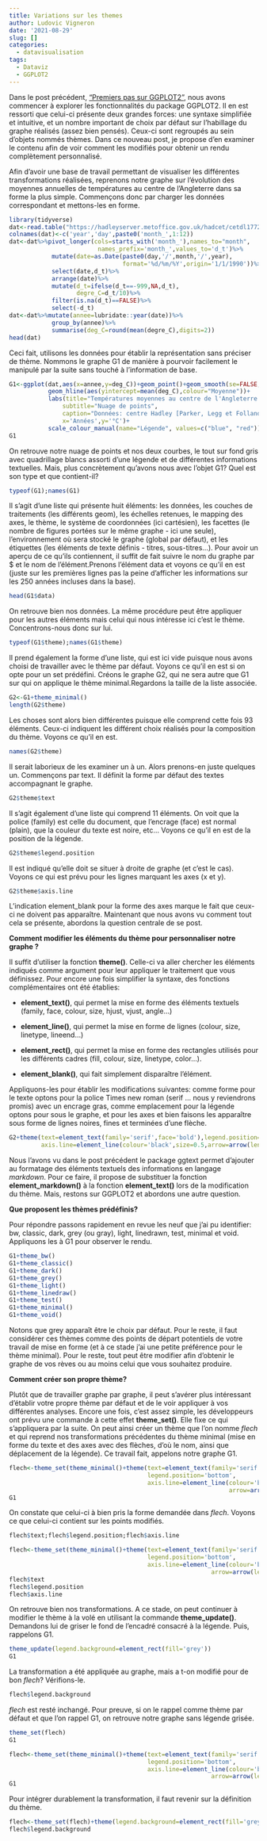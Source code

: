 ```yaml
---
title: Variations sur les themes
author: Ludovic Vigneron
date: '2021-08-29'
slug: []
categories:
  - datavisualisation
tags:
  - Dataviz
  - GGPLOT2
---
```


Dans le post précédent, ["Premiers pas sur GGPLOT2"](https://myecontricks.netlify.app/post/2021-08-23-premiers-pas-sur-ggplot2), nous avons commencer à explorer les fonctionnalités du package GGPLOT2. Il en est ressorti que celui-ci présente deux grandes forces: une syntaxe simplifiée et intuitive, et un nombre important de choix par défaut sur l'habillage du graphe réalisés (assez bien pensés). Ceux-ci sont regroupés au sein d'objets nommés thèmes. Dans ce nouveau post, je propose d'en examiner le contenu afin de voir comment les modifiés pour obtenir un rendu complètement personnalisé.

Afin d'avoir une base de travail permettant de visualiser les différentes transformations réalisées, reprenons notre graphe sur l'évolution des moyennes annuelles de températures au centre de l'Angleterre dans sa forme la plus simple. Commençons donc par charger les données correspondant et mettons-les en forme.

```r
library(tidyverse)
dat<-read.table("https://hadleyserver.metoffice.gov.uk/hadcet/cetdl1772on.dat")
colnames(dat)<-c('year','day',paste0('month_',1:12))
dat<-dat%>%pivot_longer(cols=starts_with('month_'),names_to="month",
                         names_prefix='month_',values_to='d_t')%>%
            mutate(date=as.Date(paste0(day,'/',month,'/',year),
                                format='%d/%m/%Y',origin='1/1/1990'))%>%
            select(date,d_t)%>%
            arrange(date)%>%
            mutate(d_t=ifelse(d_t==-999,NA,d_t),
                   degre_C=d_t/10)%>%
            filter(is.na(d_t)==FALSE)%>%
            select(-d_t)
dat<-dat%>%mutate(annee=lubridate::year(date))%>%
            group_by(annee)%>%
            summarise(deg_C=round(mean(degre_C),digits=2))
head(dat)
```

Ceci fait, utilisons les données pour établir la représentation sans préciser de thème. Nommons le graphe G1 de manière à pourvoir facilement le manipulé par la suite sans touché à l'information de base.

```r
G1<-ggplot(dat,aes(x=annee,y=deg_C))+geom_point()+geom_smooth(se=FALSE,aes(colour="Courbe d'ajustement (loess)"))+
           geom_hline(aes(yintercept=mean(deg_C),colour="Moyenne"))+
           labs(title="Températures moyennes au centre de l'Angleterre (1772-2021)",
               subtitle="Nuage de points",
               caption="Données: centre Hadley [Parker, Legg et Folland (1992)]",
               x='Années',y='°C')+
           scale_colour_manual(name="Légende", values=c("blue", "red"))
G1
```

On retrouve notre nuage de points et nos deux courbes, le tout sur fond gris avec quadrillage blancs assorti d'une légende et de différentes informations textuelles. Mais, plus concrètement qu'avons nous avec l'objet G1? Quel est son type et que contient-il?

```r
typeof(G1);names(G1)
```

Il s'agit d'une liste qui présente huit éléments: les données, les couches de traitements (les différents geom), les échelles retenues, le mapping des axes, le thème, le système de coordonnées (ici cartésien), les facettes (le nombre de figures portées sur le même graphe - ici une seule), l'environnement où sera stocké le graphe (global par défaut), et les étiquettes (les éléments de texte définis - titres, sous-titres...). Pour avoir un aperçu de ce qu'ils contiennent, il suffit de fait suivre le nom du graphe par $ et le nom de l'élément.Prenons l'élément data et voyons ce qu'il en est (juste sur les premières lignes pas la peine d'afficher les informations sur les 250 années incluses dans la base).

```r
head(G1$data)
```

On retrouve bien nos données. La même procédure peut être appliquer pour les autres éléments mais celui qui nous intéresse ici c'est le thème. Concentrons-nous donc sur lui.

```r
typeof(G1$theme);names(G1$theme)
```

Il prend également la forme d'une liste, qui est ici vide puisque nous avons choisi de travailler avec le thème par défaut. Voyons ce qu'il en est si on opte pour un set prédéfini. Créons le graphe G2, qui ne sera autre que G1 sur qui on applique le thème minimal.Regardons la taille de la liste associée.

```r
G2<-G1+theme_minimal()
length(G2$theme)
```

Les choses sont alors bien différentes puisque elle comprend cette fois 93 éléments. Ceux-ci indiquent les différent choix réalisés pour la composition du thème. Voyons ce qu'il en est.

```r
names(G2$theme)
```

Il serait laborieux de les examiner un à un. Alors prenons-en juste quelques un. Commençons par text. Il définit la forme par défaut des textes accompagnant le graphe.

```r
G2$theme$text
```

Il s'agit également d'une liste qui comprend 11 éléments. On voit que la police (family) est celle du document, que l'encrage (face) est normal (plain), que la couleur du texte est noire, etc... Voyons ce qu'il en est de la position de la légende.

```r
G2$theme$legend.position
```

Il est indiqué qu'elle doit se situer à droite de graphe (et c'est le cas). Voyons ce qui est prévu pour les lignes marquant les axes (x et y).

```r
G2$theme$axis.line
```

L'indication element_blank pour la forme des axes marque le fait que ceux-ci ne doivent pas apparaître. Maintenant que nous avons vu comment tout cela se présente, abordons la question centrale de se post.

**Comment modifier les éléments du thème pour personnaliser notre graphe ?**

Il suffit d'utiliser la fonction **theme()**. Celle-ci va aller chercher les éléments indiqués comme argument pour leur appliquer le traitement que vous définissez. Pour encore une fois simplifier la syntaxe, des fonctions complémentaires ont été établies:

-   **element_text()**, qui permet la mise en forme des éléments textuels (family, face, colour, size, hjust, vjust, angle...)

-   **element_line()**, qui permet la mise en forme de lignes (colour, size, linetype, lineend...)

-   **element_rect()**, qui permet la mise en forme des rectangles utilisés pour les différents cadres (fill, colour, size, linetype, color...).

-   **element_blank()**, qui fait simplement disparaître l'élément.

Appliquons-les pour établir les modifications suivantes: comme forme pour le texte optons pour la police Times new roman (serif ... nous y reviendrons promis) avec un encrage gras, comme emplacement pour la légende optons pour sous le graphe, et pour les axes et bien faisons les apparaître sous forme de lignes noires, fines et terminées d'une flèche.

```r
G2+theme(text=element_text(family='serif',face='bold'),legend.position='bottom',
         axis.line=element_line(colour='black',size=0.5,arrow=arrow(length=unit(5,"pt"))))
```

Nous l'avons vu dans le post précédent le package ggtext permet d'ajouter au formatage des éléments textuels des informations en langage *markdown*. Pour ce faire, il propose de substituer la fonction **element_markdown()** à la fonction **element_text()** lors de la modification du thème. Mais, restons sur GGPLOT2 et abordons une autre question.

**Que proposent les thèmes prédéfinis?**

Pour répondre passons rapidement en revue les neuf que j'ai pu identifier: bw, classic, dark, grey (ou gray), light, linedrawn, test, minimal et void. Appliquons les à G1 pour observer le rendu.

```r
G1+theme_bw()
G1+theme_classic()
G1+theme_dark()
G1+theme_grey()
G1+theme_light()
G1+theme_linedraw()
G1+theme_test()
G1+theme_minimal()
G1+theme_void()
```

Notons que grey apparaît être le choix par défaut. Pour le reste, il faut considérer ces thèmes comme des points de départ potentiels de votre travail de mise en forme (et à ce stade j'ai une petite préférence pour le thème minimal). Pour le reste, tout peut être modifier afin d'obtenir le graphe de vos rèves ou au moins celui que vous souhaitez produire.

**Comment créer son propre thème?**

Plutôt que de travailler graphe par graphe, il peut s'avérer plus intéressant d'établir votre propre thème par défaut et de le voir appliquer à vos différentes analyses. Encore une fois, c'est assez simple, les développeurs ont prévu une commande à cette effet **theme_set()**. Elle fixe ce qui s'appliquera par la suite. On peut ainsi créer un thème que l'on nomme *flech* et qui reprend nos transformations précédentes du thème minimal (mise en forme du texte et des axes avec des flèches, d'où le nom, ainsi que déplacement de la légende). Ce travail fait, appelons notre graphe G1.

```r
flech<-theme_set(theme_minimal()+theme(text=element_text(family='serif',face='bold'),
                                       legend.position='bottom',
                                       axis.line=element_line(colour='black',size=0.5,
                                                              arrow=arrow(length=unit(5,"pt")))))
G1
```

On constate que celui-ci à bien pris la forme demandée dans *flech*. Voyons ce que celui-ci contient sur les points modifiés.

```r
flech$text;flech$legend.position;flech$axis.line
```


```r
flech<-theme_set(theme_minimal()+theme(text=element_text(family='serif',face='bold'),
                                       legend.position='bottom',
                                       axis.line=element_line(colour='black',size=0.5,
                                                         arrow=arrow(length=unit(5,"pt")))))
flech$text
flech$legend.position
flech$axis.line
```

On retrouve bien nos transformations. A ce stade, on peut continuer à modifier le thème à la volé en utilisant la commande **theme_update()**. Demandons lui de griser le fond de l'encadré consacré à la légende. Puis, rappelons G1.

```r
theme_update(legend.background=element_rect(fill='grey'))
G1
```

La transformation a été appliquée au graphe, mais a t-on modifié pour de bon *flech*? Vérifions-le.

```r
flech$legend.background
```

*flech* est resté inchangé. Pour preuve, si on le rappel comme thème par défaut et que l'on rappel G1, on retrouve notre graphe sans légende grisée.

```r
theme_set(flech)
G1
```

```r
flech<-theme_set(theme_minimal()+theme(text=element_text(family='serif',face='bold'),
                                       legend.position='bottom',
                                       axis.line=element_line(colour='black',size=0.5,
                                                         arrow=arrow(length=unit(5,"pt")))))
G1
```

Pour intégrer durablement la transformation, il faut revenir sur la définition du thème.

```r
flech<-theme_set(flech)+theme(legend.background=element_rect(fill='grey'))
flech$legend.background
```
